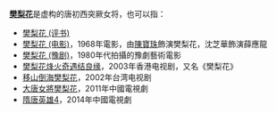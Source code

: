'''[[樊梨花|樊梨花]]'''是虚构的唐初西突厥女将，也可以指：
*[[樊梨花_(评书)|樊梨花 (评书)]]
*[[樊梨花_(电影)|樊梨花 (电影)]]，1968年電影，由[[陳寶珠|陳寶珠]]飾演樊梨花，沈芝華飾演薛應龍
*[[樊梨花_(豫剧)|樊梨花 (豫剧)]]，1980年代拍攝的豫劇藝術電影
*[[樊梨花烽火奇遇结良缘|樊梨花烽火奇遇结良缘]]，2003年香港电视剧，又名《樊梨花》
*[[移山倒海樊梨花|移山倒海樊梨花]]，2002年台湾电视剧
*[[大唐女將樊梨花|大唐女將樊梨花]]，2011年中國電視劇
*[[隋唐英雄_(2014年电视剧)|隋唐英雄4]]，2014年中國電視劇
{{disambig|Cat=三字作品消歧义}}